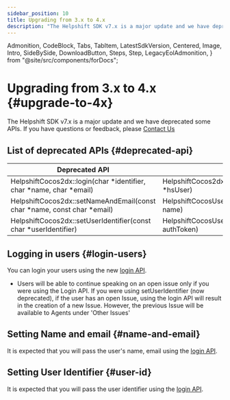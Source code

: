 ```yaml
---
sidebar_position: 10
title: Upgrading from 3.x to 4.x
description: "The Helpshift SDK v7.x is a major update and we have deprecated some APIs. If you have questions or feedback, please Contact Us"
---
```


  Admonition,
  CodeBlock,
  Tabs,
  TabItem,
  LatestSdkVersion,
  Centered,
  Image,
  Intro,
  SideBySide,
  DownloadButton,
  Steps,
  Step,
  LegacyEolAdmonition,
} from "@site/src/components/forDocs";

<LegacyEolAdmonition />

# Upgrading from 3.x to 4.x {#upgrade-to-4x}

<Intro>

The Helpshift SDK v7.x is a major update and we have deprecated some APIs. If you have questions or feedback, please <a href="https://support.helpshift.com/kb/contact/" target="_blank">Contact Us</a>

</Intro>

## List of deprecated APIs {#deprecated-api}

| Deprecated API                                                          | New API                                                   |
| ----------------------------------------------------------------------- | --------------------------------------------------------- |
| HelpshiftCocos2dx::login(char *identifier, char *name, char \*email)    | HelpshiftCocos2dx::login(HelpshiftCocosUser \*hsUser)     |
| HelpshiftCocos2dx::setNameAndEmail(const char *name, const char *email) | HelpshiftCocosUserBuilder::setName(char\* name)           |
| HelpshiftCocos2dx::setUserIdentifier(const char \*userIdentifier)       | HelpshiftCocosUserBuilder::setAuthToken(char\* authToken) |

## Logging in users {#login-users}

You can login your users using the new [login API](/cocos2d-x/users-ios#logged-in-users).

<Admonition type="info" title="Note">

- Users will be able to continue speaking on an open issue only if you were using the Login API. If you were using setUserIdentifier (now deprecated), if the user has an open Issue, using the login API will result in the creation of a new Issue. However, the previous Issue will be available to Agents under 'Other Issues'

</Admonition>

## Setting Name and email {#name-and-email}

It is expected that you will pass the user's name, email using the [login API](/cocos2d-x/users-ios#logged-in-users).

## Setting User Identifier {#user-id}

It is expected that you will pass the user identifier using the [login API](/cocos2d-x/users-ios#logged-in-users).
